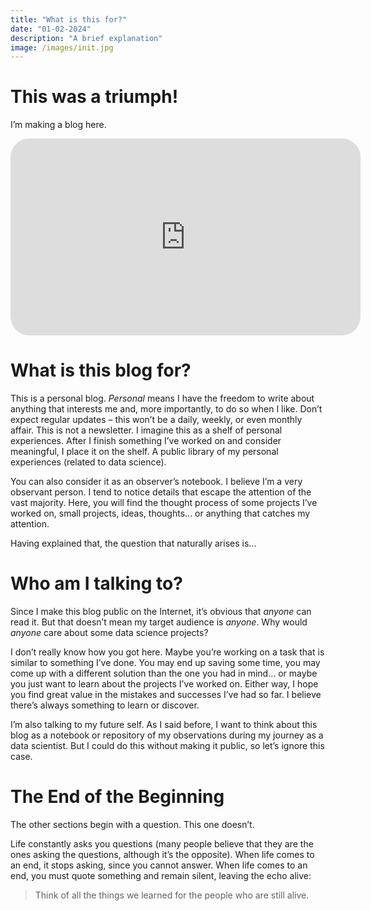 ```yaml
---
title: "What is this for?"
date: "01-02-2024"
description: "A brief explanation"
image: /images/init.jpg
---
```


# This was a triumph! 

I'm making a blog here.

```{=html}
<iframe width="560" height="315" src="https://www.youtube.com/embed/SXRteMSSZ14?si=a3KmZm8cFCfd4r0a" title="YouTube video player" frameborder="0" allow="accelerometer; autoplay; clipboard-write; encrypted-media; gyroscope; picture-in-picture; web-share" allowfullscreen style="border-radius: 30px"></iframe>
```

# What is this blog for?

This is a personal blog. _Personal_ means I have the freedom to write about anything that interests me and, more importantly, to do so when I like. Don't expect regular updates – this won't be a daily, weekly, or even monthly affair. This is not a newsletter. I imagine this as a shelf of personal experiences. After I finish something I've worked on and consider meaningful, I place it on the shelf. A public library of my personal experiences (related to data science).

You can also consider it as an observer's notebook. I believe I'm a very observant person. I tend to notice details that escape the attention of the vast majority. Here, you will find the thought process of some projects I've worked on, small projects, ideas, thoughts... or anything that catches my attention. 

Having explained that, the question that naturally arises is...

# Who am I talking to?

Since I make this blog public on the Internet, it's obvious that _anyone_ can read it. But that doesn't mean my target audience is _anyone_. Why would _anyone_ care about some data science projects?

I don't really know how you got here. Maybe you're working on a task that is similar to something I've done. You may end up saving some time, you may come up with a different solution than the one you had in mind... or maybe you just want to learn about the projects I've worked on. Either way, I hope you find great value in the mistakes and successes I've had so far. I believe there's always something to learn or discover.

I'm also talking to my future self. As I said before, I want to think about this blog as a notebook or repository of my observations during my journey as a data scientist. But I could do this without making it public, so let's ignore this case.

# The End of the Beginning

The other sections begin with a question. This one doesn't.

Life constantly asks you questions  (many people believe that they are the ones asking the questions, although it's the opposite). When life comes to an end, it stops asking, since you cannot answer. When life comes to an end, you must quote something and remain silent, leaving the echo alive:

> Think of all the things we learned for the people who are still alive.